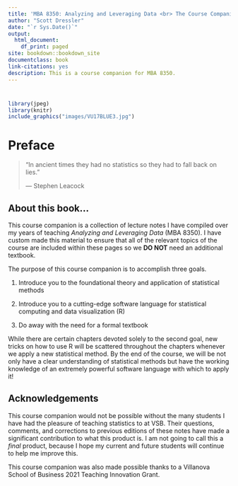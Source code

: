 ```yaml
--- 
title: 'MBA 8350: Analyzing and Leveraging Data <br> The Course Companion'
author: "Scott Dressler"
date: "`r Sys.Date()`"
output:
  html_document:
    df_print: paged
site: bookdown::bookdown_site
documentclass: book
link-citations: yes
description: This is a course companion for MBA 8350.
---
```


#  {.unlisted .unnumbered}

```r
library(jpeg)
library(knitr)
include_graphics("images/VU17BLUE3.jpg")
```

# Preface {-}

> "In ancient times they had no statistics so they had to fall back on lies."
>
> --- Stephen Leacock

## About this book... {-}

This course companion is a collection of lecture notes I have compiled over my years of teaching *Analyzing and Leveraging Data* (MBA 8350). I have custom made this material to ensure that all of the relevant topics of the course are included within these pages so we **DO NOT** need an additional textbook.

The purpose of this course companion is to accomplish three goals.

1. Introduce you to the foundational theory and application of statistical methods

2. Introduce you to a cutting-edge software language for statistical computing and data visualization (R)

3. Do away with the need for a formal textbook

While there are certain chapters devoted solely to the second goal, new tricks on how to use R will be scattered throughout the chapters whenever we apply a new statistical method. By the end of the course, we will be not only have a clear understanding of statistical methods but have the working knowledge of an extremely powerful software language with which to apply it! 

## Acknowledgements {-}

This course companion would not be possible without the many students I have had the pleasure of teaching statistics to at VSB. Their questions, comments, and corrections to previous editions of these notes have made a significant contribution to what this product is. I am not going to call this a *final* product, because I hope my current and future students will continue to help me improve this.

This course companion was also made possible thanks to a Villanova School of Business 2021 Teaching Innovation Grant.


